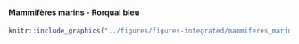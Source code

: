 #### Mammifères marins - Rorqual bleu {-}


<!-- -------------------------------------------------- -->

```r
knitr::include_graphics("../figures/figures-integrated/mammiferes_marins-rorqual_bleu.png")
```

<br>
